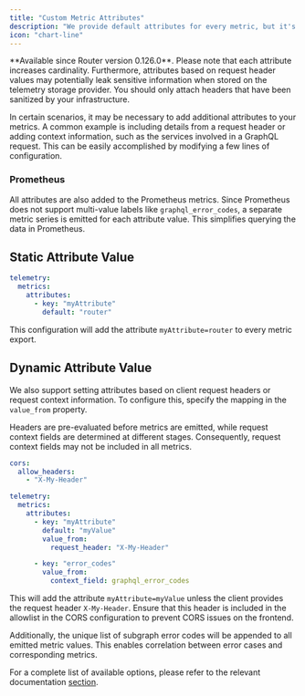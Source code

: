 ```yaml
---
title: "Custom Metric Attributes"
description: "We provide default attributes for every metric, but it's often necessary to add extra context. To achieve this, we support both static and dynamic values based on headers and request context."
icon: "chart-line"
---
```


<Info>
  **Available since Router version 0.126.0**.
</Info>

<Note>
  Please note that each attribute increases cardinality. Furthermore, attributes based on request header values may potentially leak sensitive information when stored on the telemetry storage provider. You should only attach headers that have been sanitized by your infrastructure.
</Note>

In certain scenarios, it may be necessary to add additional attributes to your metrics. A common example is including details from a request header or adding context information, such as the services involved in a GraphQL request. This can be easily accomplished by modifying a few lines of configuration.

### Prometheus

All attributes are also added to the Prometheus metrics. Since Prometheus does not support multi-value labels like `graphql_error_codes`, a separate metric series is emitted for each attribute value. This simplifies querying the data in Prometheus.

## Static Attribute Value

```yaml
telemetry:
  metrics:
    attributes:
      - key: "myAttribute"
        default: "router"
```

This configuration will add the attribute `myAttribute=router` to every metric export.

## Dynamic Attribute Value

We also support setting attributes based on client request headers or request context information. To configure this, specify the mapping in the `value_from` property.

Headers are pre-evaluated before metrics are emitted, while request context fields are determined at different stages. Consequently, request context fields may not be included in all metrics.

```yaml
cors:
  allow_headers:
    - "X-My-Header"

telemetry:
  metrics:
    attributes:
      - key: "myAttribute"
        default: "myValue"
        value_from:
          request_header: "X-My-Header"

      - key: "error_codes"
        value_from:
          context_field: graphql_error_codes
```

This will add the attribute `myAttribute=myValue` unless the client provides the request header `X-My-Header`. Ensure that this header is included in the allowlist in the CORS configuration to prevent CORS issues on the frontend.

Additionally, the unique list of subgraph error codes will be appended to all emitted metric values. This enables correlation between error cases and corresponding metrics.

For a complete list of available options, please refer to the relevant documentation [section](/router/configuration#telemetry).


